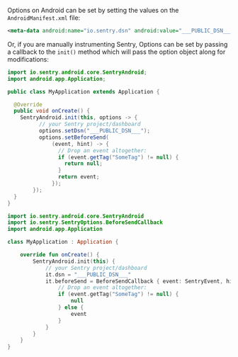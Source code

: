 Options on Android can be set by setting the values on the `AndroidManifest.xml` file:

```xml
<meta-data android:name="io.sentry.dsn" android:value="___PUBLIC_DSN___" />
```

Or, if you are manually instrumenting Sentry, Options can be set by passing a callback to the `init()` method which will
pass the option object along for modifications:

```java
import io.sentry.android.core.SentryAndroid;
import android.app.Application;

public class MyApplication extends Application {

  @Override
  public void onCreate() {
    SentryAndroid.init(this, options -> {
          // your Sentry project/dashboard
          options.setDsn("___PUBLIC_DSN___");
          options.setBeforeSend(
              (event, hint) -> {
                // Drop an event altogether:
                if (event.getTag("SomeTag") != null) {
                  return null;
                }
                return event;
              });
        });
  }
}
```

```kotlin
import io.sentry.android.core.SentryAndroid
import io.sentry.SentryOptions.BeforeSendCallback
import android.app.Application

class MyApplication : Application {

    override fun onCreate() {
        SentryAndroid.init(this) {
            // your Sentry project/dashboard
            it.dsn = "___PUBLIC_DSN___"
            it.beforeSend = BeforeSendCallback { event: SentryEvent, hint: Any? ->
                // Drop an event altogether:
                if (event.getTag("SomeTag") != null) {
                    null
                } else {
                    event
                }
            }
        }
    }
}
```
